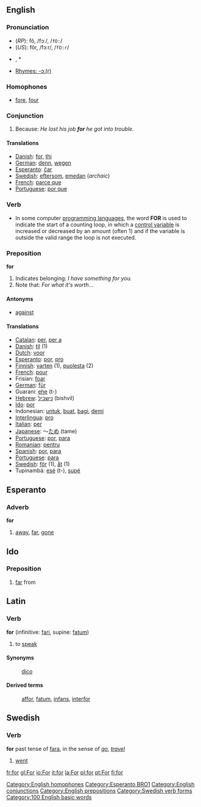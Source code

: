 {{see|för}}
==English==

{{rank|was|he|his|11|it|with|is|for}}

===Pronunciation===
*(''RP''): fô, /fɔː/, /<tt>fO:</tt>/
*(''US''): fôr, /fɔːr/, /<tt>fO:r</tt>/
*{{audio|en-us-for.ogg|Audio (US)}}, *{{audio|en-us-for-unstressed.ogg|Audio (US), unstressed, in the phrase "Wait for me".}}
*[[rhymes:English:-ɔː(r)|Rhymes: -ɔː(r)]]

===Homophones===
*[[fore]], [[four]]
[[Category:English homophones]]

===Conjunction===
# Because: ''He lost his job '''for''' he got into trouble.''

====Translations====
* [[w:Danish language|Danish]]: [[for]], [[thi]]
* [[w:German language|German]]: [[denn]], [[wegen]]
* [[w:Esperanto|Esperanto]]: [[ĉar]]
* [[w:Swedish language|Swedish]]: [[eftersom]], [[emedan]] (''archaic'')
* [[w:French language|French]]: [[parce que]]
* [[w:Portugese language|Portuguese]]: [[por que]]


===Verb===
* In some computer [[programming language]]s, the word '''FOR''' is used to indicate the start of a counting loop, in which a [[control variable]] is increased or decreased by an amount (often 1) and if the variable is outside the valid range the loop is not executed.

===Preposition===
'''for'''

# Indicates belonging: ''I have something for you.''
# Note that: ''For what it's worth...''

====Antonyms====
*[[against]]
====Translations====
*[[w:Catalan language|Catalan]]: [[per]], [[per a]]
*[[w:Danish language|Danish]]: [[til]] (1)
*[[w:Dutch language|Dutch]]: [[voor]]
*[[w:Esperanto|Esperanto]]: [[por]], [[pro]]
*[[w:Finnish language|Finnish]]: [[varten]] (1), [[puolesta]] (2)
*[[w:French language|French]]: [[pour]]
*Frisian: [[foar]]
*[[w:German language|German]]: [[für]]
*Guarani: [[ehe]] (t-)
*[[w:Hebrew language|Hebrew]]: [[נישביל]] (bishvil)
*[[Ido]]: [[por]]
*Indonesian: [[untuk]], [[buat]], [[bagi]], [[demi]]
*[[w:Interlingua|Interlingua]]: [[pro]]
*[[w:Italian language|Italian]]: [[per]]
*[[w:Japanese language|Japanese]]: ～[[ため]] (tame)
*[[w:Portugese language|Portuguese]]: [[por]], [[para]]
*[[w:Romanian language|Romanian]]: [[pentru]]
*[[w:Spanish language|Spanish]]: [[por]], [[para]]
*[[w:Portugese language|Portuguese]]: [[para]]
*[[w:Swedish language|Swedish]]: [[för]] (1), [[åt]] (1)
*Tupinambá: [[esé]] (t-), [[supé]]

==Esperanto==

===Adverb===
'''for'''

# [[away]], [[far]], [[gone]]

[[Category:Esperanto BRO1]]

==Ido==
===Preposition===
# [[far]] from

==Latin==
===Verb===
'''for''' (infinitive: [[fari]], supine: [[fatum]])

#to [[speak]]
====Synonyms====
:[[dico]]
====Derived terms====
:[[affor]], [[fatum]], [[infans]], [[interfor]]

==Swedish==
===Verb===
'''for''' past tense of [[fara]], in the sense of ''[[go]]'', ''[[travel]]''

# [[went]]

[[Category:English conjunctions]]
[[Category:English prepositions]]
[[Category:Swedish verb forms]]

[[Category:100 English basic words]]

[[fr:for]]
[[gl:For]]
[[io:For]]
[[it:for]]
[[la:For]]
[[pl:for]]
[[pt:For]]
[[fi:for]]